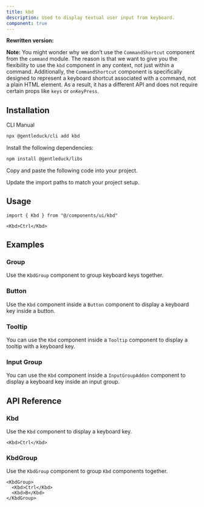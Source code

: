 ```yaml
---
title: kbd
description: Used to display textual user input from keyboard.
component: true
---
```


<Callout>

**Rewritten version:**

**Note:** You might wonder why we don’t use the `CommandShortcut` component from the `command` module.
The reason is that we want to give you the flexibility to use the `kbd` component in any context, not just within a command.
Additionally, the `CommandShortcut` component is specifically designed to represent a keyboard shortcut associated with a command, not a plain HTML element.
As a result, it has a different API and does not require certain props like `keys` or `onKeyPress`.

</Callout>

<ComponentPreview name="kbd-1" />

## Installation

<Tabs defaultValue="cli">

<TabsList>
  <TabsTrigger value="cli">CLI</TabsTrigger>
  <TabsTrigger value="manual">Manual</TabsTrigger>
</TabsList>
<TabsContent value="cli">

```bash
npx @gentleduck/cli add kbd
```

</TabsContent>

<TabsContent value="manual">

<Steps>

<Step>Install the following dependencies:</Step>

```bash
npm install @gentleduck/libs
```

<Step>Copy and paste the following code into your project.</Step>

<ComponentSource name="kbd" title="components/ui/kbd.tsx" />

<Step>Update the import paths to match your project setup.</Step>

</Steps>

</TabsContent>

</Tabs>

## Usage

```tsx
import { Kbd } from "@/components/ui/kbd"
```

```tsx
<Kbd>Ctrl</Kbd>
```

## Examples

### Group

Use the `KbdGroup` component to group keyboard keys together.

<ComponentPreview name="kbd-2" />

### Button

Use the `Kbd` component inside a `Button` component to display a keyboard key inside a button.

<ComponentPreview name="kbd-3" />

### Tooltip

You can use the `Kbd` component inside a `Tooltip` component to display a tooltip with a keyboard key.

<ComponentPreview name="kbd-4" />

### Input Group

You can use the `Kbd` component inside a `InputGroupAddon` component to display a keyboard key inside an input group.

<ComponentPreview name="kbd-5" />

## API Reference

### Kbd

Use the `Kbd` component to display a keyboard key.

```tsx
<Kbd>Ctrl</Kbd>
```

### KbdGroup

Use the `KbdGroup` component to group `Kbd` components together.

```tsx
<KbdGroup>
  <Kbd>Ctrl</Kbd>
  <Kbd>B</Kbd>
</KbdGroup>
```
